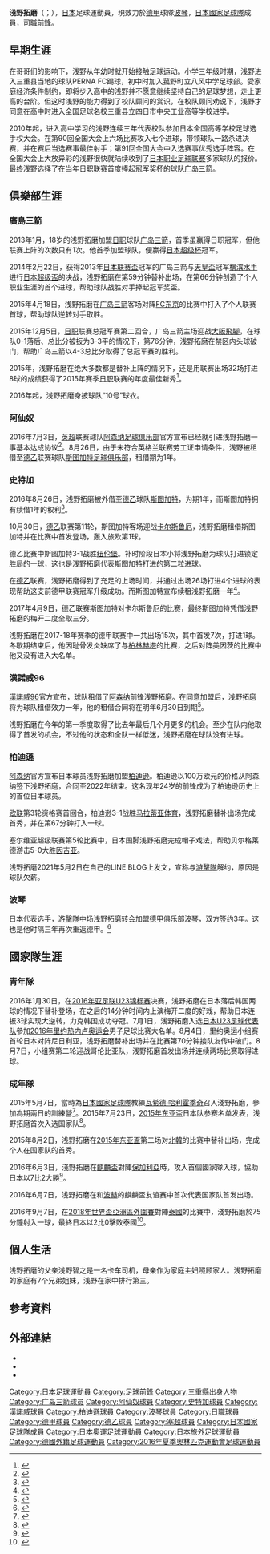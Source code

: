 {{noteTA|G1=uefa|G2=football|G3=EPL|G4=德甲
}}
{{Infobox football biography
|name= 淺野拓磨<br>Takuma Asano
|image= Takuma Asano.jpg
|fullname= Takuma Asano
|birth_date= {{Birth date and age|1994|11|10}}
|birth_place= {{JPN}}[[三重縣|三重縣]][[菰野町|菰野町]]
|height= {{height|m=1.73}}
|position= [[前鋒_(足球)|前鋒]]
| currentclub    = [[波鴻足球俱樂部|波琴]]
| clubnumber     = 10
| youthyears1    = 2007–2008
|youthclubs1   = 菰野町立風中學校
| youthyears2    = 2010–2012
|youthclubs2   = 三重縣四日市中央工業高等學校
| years1= 2013–2016
| clubs1 = [[廣島三箭|廣島三箭]]                            
| caps1 = 60
| goals1 = 13
| years2 = 2016–2019
| clubs2 = [[阿森纳足球俱乐部|阿森纳]]
| caps2 = 0 
| goals2 = 0
| clubs3 = → [[斯圖加特足球俱樂部|斯圖加特]] (外借)
| years3 = 2016–2018    
| caps3 = 41
| goals3 = 5
| clubs4 = → [[漢諾威96|漢諾威96]] (外借)
| years4 = 2018–2019
| caps4 = 13
| goals4 = 0
| clubs5 = [[柏迪遜|柏迪遜]]
| years5 = 2019–2021
| caps5 = 56
| goals5 = 22
| clubs6 = [[波鴻足球俱樂部|波琴]]
| years6 = 2021–
| caps6 = 27
| goals6 = 3
| nationalteam1 = [[日本23歲以下國家足球隊|日本U-23]]
| nationalyears1 = 2014–2016
| nationalcaps1 = 18
| nationalgoals1 = 6
| nationalteam2 = [[日本國家足球隊|日本]]
| nationalyears2 = 2015–
| nationalcaps2 = 36
| nationalgoals2 = 7
| pcupdate = 2022年5月13日
| ntupdate = 2022年6月14日
}}
'''淺野拓磨'''（{{jpn|j=あさの たくま|rm=Asano Takuma}}；{{bd|1994年|11月10日}}），[[日本|日本]]足球運動員，現效力於[[德甲|德甲]]球隊[[波鴻足球俱樂部|波琴]]，[[日本國家足球隊|日本國家足球隊]]成員，司職[[前鋒|前鋒]]。

==早期生涯==
在哥哥们的影响下，浅野从年幼时就开始接触足球运动。小学三年级时期，浅野进入三重县当地的球队PERNA FC踢球，初中时加入菰野町立八风中学足球部。受家庭经济条件制约，即将步入高中的浅野并不愿意继续坚持自己的足球梦想，走上更高的台阶。但这时浅野的能力得到了校队顾问的赏识，在校队顾问劝说下，浅野才同意在高中时进入全国足球名校三重县立四日市中央工业高等学校进学。

2010年起，进入高中学习的浅野连续三年代表校队参加日本全国高等学校足球选手权大会。在第90回全国大会上六场比赛攻入七个进球，带领球队一路杀进决赛，并在赛后当选赛事最佳射手；第91回全国大会中入选赛事优秀选手阵容。在全国大会上大放异彩的浅野很快就陆续收到了[[日本职业足球联赛|日本职业足球联赛]]多家球队的报价。最终浅野选择了在当年日职联赛首度捧起冠军奖杯的球队[[广岛三箭|广岛三箭]]。

==俱樂部生涯==
===廣島三箭===
2013年1月，18岁的浅野拓磨加盟[[日职|日职]]球队[[广岛三箭|广岛三箭]]，首季虽赢得日职冠军，但他联赛上阵的次数只有1次。他首季加盟球队，便赢得[[日本超级杯|日本超级杯]]冠军。

2014年2月22日，获得2013年[[日本联赛盃|日本联赛盃]]冠军的广岛三箭与[[天皇盃|天皇盃]]冠军[[横滨水手|横滨水手]]进行[[日本超级盃|日本超级盃]]的决战，浅野拓磨在第59分钟替补出场，在第66分钟创造了个人职业生涯的首个进球，帮助球队战胜对手捧起冠军奖盃。

2015年4月18日，浅野拓磨在[[广岛三箭|广岛三箭]]客场对阵[[FC东京|FC东京]]的比赛中打入了个人联赛首球，帮助球队逆转对手取胜。

2015年12月5日，[[日职|日职]]联赛总冠军赛第二回合，广岛三箭主场迎战[[大阪飛腳|大阪飛腳]]，在球队0-1落后、总比分被扳为3-3平的情况下，第76分钟，浅野拓磨在禁区内头球破门，帮助广岛三箭以4-3总比分取得了总冠军赛的胜利。

2015年，浅野拓磨在绝大多数都是替补上阵的情况下，还是用联赛出场32场打进8球的成绩获得了2015年賽季[[日职|日职]]联赛的年度最佳新秀<ref>{{Cite web|url=http://www.arsenal.com/news/news-archive/20160702/arsenal-agree-deal-for-japan-forward|title=Arsenal agree deal for Japan forward|language=en|website=Arsenal|date=2016-07-03|access-date=2016-07-03|archive-date=2016-07-04|archive-url=https://web.archive.org/web/20160704132505/http://www.arsenal.com/news/news-archive/20160702/arsenal-agree-deal-for-japan-forward|dead-url=no}}</ref>。

2016年起，浅野拓磨身披球队“10号”球衣。

===阿仙奴===
2016年7月3日，[[英超|英超]]联赛球队[[阿森纳足球俱乐部|阿森纳足球俱乐部]]官方宣布已经就引进浅野拓磨一事基本达成协议<ref>{{Cite web|url=http://www.skysports.com/football/news/11670/10332294/arsenal-to-sign-takuma-asano-from-japans-sanfrecce-hiroshima|title=Arsenal to sign Takuma Asano from Japan's Sanfrecce Hiroshima|last=Charles|first=Andy|publisher=Sky Sports|date=2016-07-03|access-date=2016-07-03|language=en|archive-date=2020-07-15|archive-url=https://web.archive.org/web/20200715080021/https://www.skysports.com/football/news/11670/10332294/arsenal-to-sign-takuma-asano-from-japans-sanfrecce-hiroshima|dead-url=no}}</ref>。8月26日，由于未符合英格兰联赛劳工证申请条件，浅野被租借至[[德乙|德乙]]联赛球队[[斯图加特足球俱乐部|斯图加特足球俱乐部]]，租借期为1年。

===史特加===
2016年8月26日，浅野拓磨被外借至[[德乙|德乙]]球队[[斯图加特足球俱乐部|斯图加特]]，为期1年，而斯图加特拥有续借1年的权利<ref>{{cite web|url= http://www.vfb.de/en/aktuell/meldungen/news/2016/news-transfer-1617/page/4467-1-1-.html|title= Takuma Asano kommt von Arsenal|publisher= VfB Stuttgart|date= 2016-08-26|access-date= 2016-08-26|language= de|archive-date= 2016-08-27|archive-url= https://web.archive.org/web/20160827084114/http://www.vfb.de/en/aktuell/meldungen/news/2016/news-transfer-1617/page/4467-1-1-.html|dead-url= no}}</ref>。

10月30日，[[德乙|德乙]]联赛第11轮，斯图加特客场迎战[[卡尔斯鲁厄|卡尔斯鲁厄]]，浅野拓磨租借斯图加特并在比赛中首发登场，轰入旅欧第1球。

德乙比赛中斯图加特3-1战胜[[纽伦堡|纽伦堡]]。补时阶段日本小将浅野拓磨为球队打进锁定胜局的一球，这也是浅野拓磨代表斯图加特打进的第二粒进球。

在[[德乙|德乙]]联赛，浅野拓磨得到了充足的上场时间，并通过出场26场打进4个进球的表现帮助这支前德甲联赛冠军升级成功。而斯图加特宣布续租浅野拓磨一年<ref>{{cite web|url= http://www.arsenal.com/news/news-archive/20170622/asano-s-loan-at-stuttgart-is-extended|title= Asano's loan at Stuttgart is extended|date= 2017-06-22|accessdate= 2017-06-22|language= en|work= Arsenal F.C.|archive-date= 2021-04-17|archive-url= https://web.archive.org/web/20210417050241/https://www.arsenal.com/news/news-archive/20170622/asano-s-loan-at-stuttgart-is-extended|dead-url= no}}</ref>。

2017年4月9日，德乙联赛斯图加特对卡尔斯鲁厄的比赛，最终斯图加特凭借浅野拓磨的梅开二度全取三分。

浅野拓磨在2017-18年赛季的德甲联赛中一共出场15次，其中首发7次，打进1球。冬歇期结束后，他因耻骨发炎缺席了与[[柏林赫塔|柏林赫塔]]的比赛，之后对阵美因茨的比赛中他又没有进入大名单。

===漢諾威96===
[[漢諾威96|漢諾威96]]官方宣布，球队租借了[[阿森纳|阿森纳]]前锋浅野拓磨。在同意加盟后，浅野拓磨将为球队租借效力一年，他的租借合同将在明年6月30日到期<ref>{{Cite news|title= Asano to join Hannover 96 on loan|url= https://www.arsenal.com/news/asano-join-hannover-96-loan|publisher= Arsenal F.C.|date= 2018-05-23|accessdate= 2018-05-23|language= en|archive-date= 2021-04-17|archive-url= https://web.archive.org/web/20210417050256/https://www.arsenal.com/news/asano-join-hannover-96-loan|dead-url= no}}</ref>。

浅野拓磨在今年的第一季度取得了比去年最后几个月更多的机会。至少在队内他取得了首发的机会，不过他的状态和全队一样低迷，浅野拓磨在球队没有进球。

===柏迪遜===

[[阿森纳|阿森纳]]官方宣布日本球员浅野拓磨加盟[[柏迪逊|柏迪逊]]。柏迪逊以100万欧元的价格从阿森纳签下浅野拓磨，合同至2022年结束。这名现年24岁的前锋成为了柏迪逊历史上的首位日本球员。

[[欧联|欧联]]第3轮资格赛首回合，柏迪逊3-1战胜[[马拉蒂亚体育|马拉蒂亚体育]]，浅野拓磨替补出场完成首秀，并在第67分钟打入一球。

塞尔维亚超级联赛第5轮比赛中，日本国脚浅野拓磨完成帽子戏法，帮助贝尔格莱德游击5-0大胜[[因吉亚足球俱乐部|因吉亚]]。

浅野拓磨2021年5月2日在自己的LINE BLOG上发文，宣称与[[游擊隊足球俱樂部|游擊隊]]解约，原因是球队欠薪。

===波琴===
日本代表选手，[[游擊隊足球俱樂部|游擊隊]]中场浅野拓磨转会加盟[[德甲|德甲]]俱乐部[[波鸿足球俱乐部|波琴]]，双方签约3年。这也是他时隔三年再次重返德甲。<ref>{{cite web|url=https://kicker.town/vfl-bochum/2021/06/162784.html|title=浅野拓磨がブンデス復帰、昇格組ボーフムへ|website=キッカー日本語版|date=2021年6月23日|accessdate=2021年6月23日|archive-date=2021年7月13日|archive-url=https://web.archive.org/web/20210713122404/https://kicker.town/vfl-bochum/2021/06/162784.html|dead-url=no}}</ref>

==國家隊生涯==
===青年隊===
2016年1月30日，在[[2016年亚足联U23锦标赛|2016年亚足联U23锦标赛]]决赛，浅野拓磨在日本落后韩国两球的情况下替补登场，在之后的14分钟时间内上演梅开二度的好戏，帮助日本连扳3球实现大逆转，力克韩国成功夺冠。7月1日，浅野拓磨入选[[日本23歲以下足球代表隊|日本U23足球代表队]]參加[[2016年里约热内卢奥运会|2016年里约热内卢奥运会]]男子足球比赛大名单。8月4日，里约奥运小组赛首轮日本对阵尼日利亚，浅野拓磨替补出场并在比赛第70分钟接队友传中破门。8月7日，小组赛第二轮迎战哥伦比亚队，浅野拓磨首发出场并连续两场比赛取得进球。

===成年隊===
2015年5月7日，當時為[[日本國家足球隊|日本國家足球隊]]教練[[瓦希德·哈利霍季奇|瓦希德·哈利霍季奇]]召入淺野拓磨，參加為期兩日的訓練營<ref>{{cite web|url= http://www.nikkansports.com/soccer/japan/news/1473077.html|title= 大久保嘉人ら28人日本代表候補合宿メンバー／一覧|publisher= nikkansports|date= 2016-05-07|access-date= 2016-09-07|language= ja|archive-date= 2021-04-17|archive-url= https://web.archive.org/web/20210417050250/https://www.nikkansports.com/soccer/japan/news/1473077.html|dead-url= no}}</ref>。2015年7月23日，[[2015年东亚盃|2015年东亚盃]]日本队参赛名单发表，浅野拓磨首次入选国家队<ref>{{cite web|url= http://www.jfa.jp/national_team/news/00006836/?utm_source=jfa_samuraiblue&utm_medium=twitter|title= EAFF東アジアカップ2015（8/2～9＠中国／武漢） SAMURAI BLUE（日本代表）メンバー・スケジュール|publisher= JFA|date= 2016-07-23|access-date= 2016-09-07|language= ja|archive-date= 2020-12-05|archive-url= https://web.archive.org/web/20201205232757/http://www.jfa.jp/national_team/news/00006836/?utm_source=jfa_samuraiblue&utm_medium=twitter|dead-url= no}}</ref>。

2015年8月2日，浅野拓磨在[[2015年东亚盃|2015年东亚盃]]第二场对[[北韓國家足球隊|北韓]]的比赛中替补出场，完成个人在国家队的首秀。

2016年6月3日，淺野拓磨在[[麒麟盃|麒麟盃]]對陣[[保加利亞國家足球隊|保加利亞]]時，攻入首個國家隊入球，協助日本以7比2大勝<ref>{{cite news |title=Japan 7 Bulgaria 2: Kagawa at the double in dominant win |url=http://www.sportal.co.nz/football/news/japan-7-bulgaria-2-kagawa-at-the-double-in-dominant-win-kirin-cup/q3w5c00habi19c97609wx163 |website=Sportal |date=2016-06-03 |accessdate=2016-06-03 |language=en |archive-date=2017-03-05 |archive-url=https://web.archive.org/web/20170305002135/http://www.sportal.co.nz/football/news/japan-7-bulgaria-2-kagawa-at-the-double-in-dominant-win-kirin-cup/q3w5c00habi19c97609wx163 |dead-url=no }}</ref>。

2016年6月7日，浅野拓磨在和[[波赫國家足球队|波赫]]的麒麟盃友谊赛中首次代表国家队首发出场。

2016年9月7日，在[[2018年國際足協世界盃外圍賽_(亞洲區)|2018年世界盃亞洲區外圍賽]]對陣[[泰國國家足球隊|泰國]]的比賽中，淺野拓磨於75分鐘射入一球，最終日本以2比0擊敗泰國<ref>{{cite news |url=http://www.espn.co.uk/football/report?gameId=464032 |title=Thailand vs. Japan - Football Match Report |website=ESPN |date=2016-09-06 |accessdate=2016-09-07 |language=en |archive-date=2021-04-17 |archive-url=https://web.archive.org/web/20210417050325/https://www.espn.co.uk/football/report?gameId=464032 |dead-url=no }}</ref>。

==個人生活==
浅野拓磨的父亲浅野智之是一名卡车司机，母亲作为家庭主妇照顾家人。浅野拓磨的家庭有7个兄弟姐妹，浅野在家中排行第三。

==参考資料==
{{reflist|2}}

==外部連結==
{{commons category|Takuma Asano}}
* {{Soccerway}}
* {{Twitter|AsaTaku29|浅野拓磨 Takuma Asano}}
* {{Instagram|asatakugram|Takuma Asano}}

{{波琴球員名單}}
{{2016年奥运会男子足球日本参赛名单}}

[[Category:日本足球運動員|Category:日本足球運動員]]
[[Category:足球前鋒|Category:足球前鋒]]
[[Category:三重縣出身人物|Category:三重縣出身人物]]
[[Category:广岛三箭球员|Category:广岛三箭球员]]
[[Category:阿仙奴球員|Category:阿仙奴球員]]
[[Category:史特加球員|Category:史特加球員]]
[[Category:漢諾威球員|Category:漢諾威球員]]
[[Category:柏迪遜球員|Category:柏迪遜球員]]
[[Category:波琴球員|Category:波琴球員]]
[[Category:日職球員|Category:日職球員]]
[[Category:德甲球員|Category:德甲球員]]
[[Category:德乙球員|Category:德乙球員]]
[[Category:塞超球員|Category:塞超球員]]
[[Category:日本國家足球隊成員|Category:日本國家足球隊成員]]
[[Category:日本奧運足球運動員|Category:日本奧運足球運動員]]
[[Category:日本旅外足球運動員|Category:日本旅外足球運動員]]
[[Category:德國外籍足球運動員|Category:德國外籍足球運動員]]
[[Category:2016年夏季奧林匹克運動會足球運動員|Category:2016年夏季奧林匹克運動會足球運動員]]
